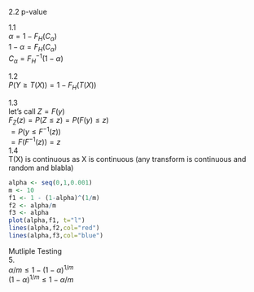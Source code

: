 2.2 p-value  


1.1  
$\alpha = 1 - F_H(C_{\alpha})$  
$1 - \alpha = F_H(C_{\alpha})$  
$C_{\alpha} = F_H^{-1}(1- \alpha)$  

1.2  
$P(Y \geq T(X)) = 1 - F_H(T(X))$  
  
1.3  
let's call $Z = F(y)$  
$F_Z(z) = P(Z \leq z) = P(F(y) \leq z)$  
$= P(y \leq F^{-1}(z))$  
$=F(F^{-1}(z)) = z$  
1.4  
T(X) is continuous as X is continuous (any transform is continuous and random and blabla)

  
```r
alpha <- seq(0,1,0.001)
m <- 10
f1 <- 1 - (1-alpha)^(1/m)
f2 <- alpha/m
f3 <- alpha
plot(alpha,f1, t="l")
lines(alpha,f2,col="red")
lines(alpha,f3,col="blue")
```

Mutliple Testing  
5.    
$\alpha/m \leq 1 - (1 - \alpha)^{1/m}$  
$(1 - \alpha)^{1/m} \leq 1 - \alpha/m$
